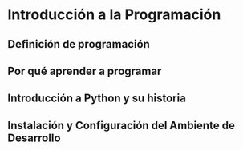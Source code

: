 # Introducción a la Programación

## Definición de programación
## Por qué aprender a programar
## Introducción a Python y su historia
## Instalación y Configuración del Ambiente de Desarrollo